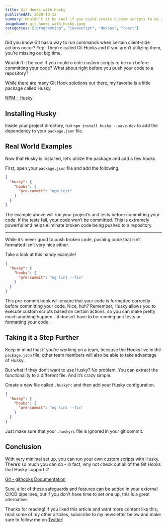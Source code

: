 ```yaml
---
title: Git Hooks with Husky
publishedAt: 2020-10-12
summary: Wouldn’t it be cool if you could create custom scripts to be run before committing your code? What about right before you push your code to a repository? While there are many Git Hook solutions out there, my favorite is a little package called Husky. Let me show you why.
imageName: git_hooks_with_husky.jpeg
categories: ["programming", "javascript", "devops", "react"]
---
```


Did you know Git has a way to run commands when certain client-side actions occur? Yep! They’re called Git Hooks and if you aren’t utilizing them, you’re missing out big time.

Wouldn’t it be cool if you could create custom scripts to be run before committing your code? What about right before you push your code to a repository?

While there are many Git Hook solutions out there, my favorite is a little package called Husky.

[NPM - Husky](https://www.npmjs.com/package/husky)

## Installing Husky

Inside your project directory, run `npm install husky --save-dev` to add the dependency to your `package.json` file.

## Real World Examples

Now that Husky is installed, let’s utilize the package and add a few hooks.

First, open your `package.json` file and add the following:

```json
{
  "husky": {
    "hooks": {
      "pre-commit": "npm test"
    }
  }
}
```

The example above will run your project’s unit tests before committing your code. If the tests fail, your code won’t be committed. This is extremely powerful and helps eliminate broken code being pushed to a repository.

---

While it’s never good to push broken code, pushing code that isn’t formatted isn’t very nice either.

Take a look at this handy example!

```json
{
  "husky": {
    "hooks": {
      "pre-commit": "ng lint --fix"
    }
  }
}
```

This pre-commit hook will ensure that your code is formatted correctly before committing your code. Nice, huh? Remember, Husky allows you to execute custom scripts based on certain actions, so you can make pretty much anything happen - it doesn’t have to be running unit tests or formatting your code.

## Taking it a Step Further

Keep in mind that if you’re working on a team, because the Hooks live in the `package.json` file, other team members will also be able to take advantage of Husky.

But what if they don’t want to use Husky?
No problem. You can extract the functionality to a different file. And it’s crazy simple.

Create a new file called `.huskyrc` and then add your Husky configuration.

```json
{
  "husky": {
    "hooks": {
      "pre-commit": "ng lint --fix"
    }
  }
}
```

Just make sure that your `.huskyrc` file is ignored in your git commit.

## Conclusion

With very minimal set up, you can run your own custom scripts with Husky.
There’s so much you can do - in fact, why not check out all of the Git Hooks that Husky supports?

[Git - githooks Documentation](https://git-scm.com/docs/githooks)

Sure, a lot of these safeguards and features can be added in your external CI/CD pipelines, but if you don’t have time to set one up, this is a great alternative.

Thanks for reading! If you liked this article and want more content like this, read some of my other articles, subscribe to my newsletter below and make sure to follow me on [Twitter]()!
